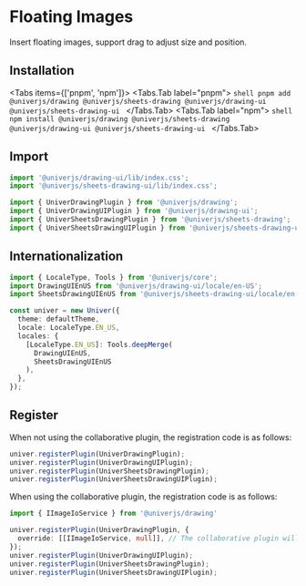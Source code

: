 
# Floating Images

Insert floating images, support drag to adjust size and position.

## Installation

<Tabs items={['pnpm', 'npm']}>
  <Tabs.Tab label="pnpm">
    ```shell
    pnpm add @univerjs/drawing @univerjs/sheets-drawing @univerjs/drawing-ui @univerjs/sheets-drawing-ui
    ```
  </Tabs.Tab>
  <Tabs.Tab label="npm">
    ```shell
    npm install @univerjs/drawing @univerjs/sheets-drawing @univerjs/drawing-ui @univerjs/sheets-drawing-ui
    ```
  </Tabs.Tab>
</Tabs>

## Import

```typescript
import '@univerjs/drawing-ui/lib/index.css';
import '@univerjs/sheets-drawing-ui/lib/index.css';

import { UniverDrawingPlugin } from '@univerjs/drawing';
import { UniverDrawingUIPlugin } from '@univerjs/drawing-ui';
import { UniverSheetsDrawingPlugin } from '@univerjs/sheets-drawing';
import { UniverSheetsDrawingUIPlugin } from '@univerjs/sheets-drawing-ui';
```
## Internationalization

```typescript
import { LocaleType, Tools } from '@univerjs/core';
import DrawingUIEnUS from '@univerjs/drawing-ui/locale/en-US';
import SheetsDrawingUIEnUS from '@univerjs/sheets-drawing-ui/locale/en-US';

const univer = new Univer({
  theme: defaultTheme,
  locale: LocaleType.EN_US,
  locales: {
    [LocaleType.EN_US]: Tools.deepMerge(
      DrawingUIEnUS,
      SheetsDrawingUIEnUS
    ),
  },
});
```

## Register

When not using the collaborative plugin, the registration code is as follows:

```typescript
univer.registerPlugin(UniverDrawingPlugin);
univer.registerPlugin(UniverDrawingUIPlugin);
univer.registerPlugin(UniverSheetsDrawingPlugin);
univer.registerPlugin(UniverSheetsDrawingUIPlugin);
```

When using the collaborative plugin, the registration code is as follows:

```typescript
import { IImageIoService } from '@univerjs/drawing'

univer.registerPlugin(UniverDrawingPlugin, {
  override: [[IImageIoService, null]], // The collaborative plugin will provide this implementation
});
univer.registerPlugin(UniverDrawingUIPlugin);
univer.registerPlugin(UniverSheetsDrawingPlugin);
univer.registerPlugin(UniverSheetsDrawingUIPlugin);
```
